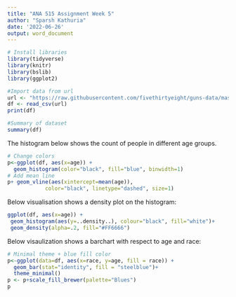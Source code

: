 ```yaml
---
title: "ANA 515 Assignment Week 5"
author: "Sparsh Kathuria"
date: '2022-06-26'
output: word_document
---
```


```r
# Install libraries
library(tidyverse)
library(knitr)
library(bslib)
library(ggplot2)
```

```r
#Import data from url
url <- "https://raw.githubusercontent.com/fivethirtyeight/guns-data/master/full_data.csv"
df <- read_csv(url)
print(df)
```

```r
#Summary of dataset
summary(df)
```

The histogram below shows the count of people in different age groups.

```r
# Change colors
p<-ggplot(df, aes(x=age)) + 
  geom_histogram(color="black", fill="blue", binwidth=1)
# Add mean line
p+ geom_vline(aes(xintercept=mean(age)),
            color="black", linetype="dashed", size=1)

```

Below visualisation shows a density plot on the histogram:

```r
ggplot(df, aes(x=age)) + 
 geom_histogram(aes(y=..density..), colour="black", fill="white")+
 geom_density(alpha=.2, fill="#FF6666") 
```
Below visaulization shows a barchart with respect to age and race:

```r
# Minimal theme + blue fill color
p<-ggplot(data=df, aes(x=race, y=age, fill = race)) +
  geom_bar(stat="identity", fill = "steelblue")+
  theme_minimal()
p <- p+scale_fill_brewer(palette="Blues")
p


```
